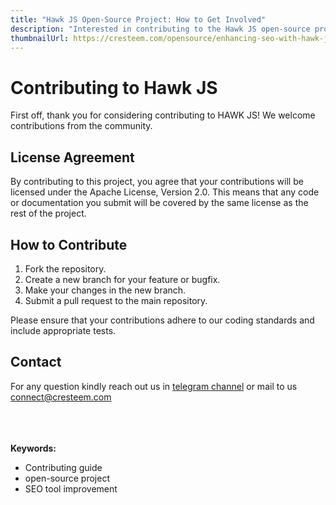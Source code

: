 ```yaml
---
title: "Hawk JS Open-Source Project: How to Get Involved"
description: "Interested in contributing to the Hawk JS open-source project? This guide will walk you through the steps of forking the repository, creating branches, making changes, and submitting pull requests. Join our community and help enhance this powerful SEO tool."
thumbnailUrl: https://cresteem.com/opensource/enhancing-seo-with-hawk-js/thumbnail.png
---
```


# Contributing to Hawk JS

First off, thank you for considering contributing to HAWK JS! We welcome contributions from the community.

## License Agreement

By contributing to this project, you agree that your contributions will be licensed under the Apache License, Version 2.0. This means that any code or documentation you submit will be covered by the same license as the rest of the project.

## How to Contribute

1. Fork the repository.
2. Create a new branch for your feature or bugfix.
3. Make your changes in the new branch.
4. Submit a pull request to the main repository.

Please ensure that your contributions adhere to our coding standards and include appropriate tests.

## Contact

For any question kindly reach out us in [telegram channel](https://t.me/cresteem/6) or mail to us connect@cresteem.com


<br/>
<br/>
<br/>
<strong>Keywords:</strong>
<ul className={style.keywords}>
    <li>Contributing guide</li>
    <li>open-source project</li>
    <li>SEO tool improvement</li>
</ul>

